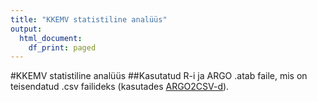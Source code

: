 ```yaml
---
title: "KKEMV statistiline analüüs"
output:
  html_document:
    df_print: paged
---
```


#KKEMV statistiline analüüs
##Kasutatud R-i ja ARGO .atab faile, mis on teisendatud .csv failideks (kasutades [ARGO2CSV-d]("https://carlmartinkeerberg.github.io/WebSite/argo2csv.html")).
